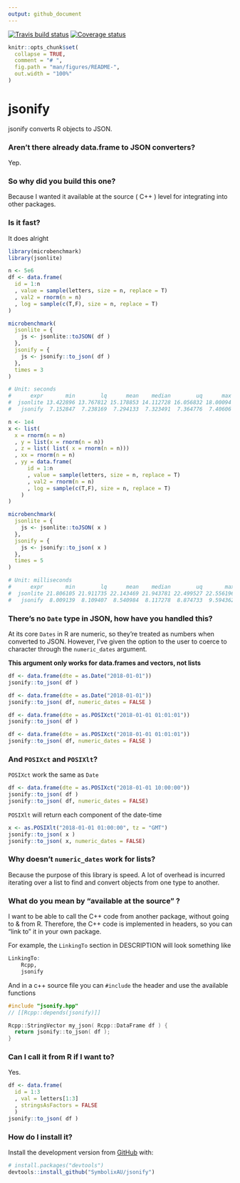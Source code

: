 ```yaml
---
output: github_document
---
```


[![Travis build status](https://travis-ci.org/SymbolixAU/jsonify.svg?branch=master)](https://travis-ci.org/SymbolixAU/jsonify)
[![Coverage status](https://codecov.io/gh/SymbolixAU/jsonify/branch/master/graph/badge.svg)](https://codecov.io/github/SymbolixAU/jsonify?branch=master)

```r
knitr::opts_chunk$set(
  collapse = TRUE,
  comment = "# ",
  fig.path = "man/figures/README-",
  out.width = "100%"
)
```

# jsonify

jsonify converts R objects to JSON. 

### Aren't there already data.frame to JSON converters?

Yep.

### So why did you build this one?

Because I wanted it available at the source ( C++ ) level for integrating into other packages.

### Is it fast?

It does alright

```r

library(microbenchmark)
library(jsonlite)

n <- 5e6
df <- data.frame(
  id = 1:n
  , value = sample(letters, size = n, replace = T)
  , val2 = rnorm(n = n)
  , log = sample(c(T,F), size = n, replace = T)
)

microbenchmark(
  jsonlite = {
    js <- jsonlite::toJSON( df )
  },
  jsonify = {
    js <- jsonify::to_json( df )
  },
  times = 3
)

# Unit: seconds
#      expr       min        lq      mean    median        uq      max neval
#  jsonlite 13.422896 13.767812 15.178853 14.112728 16.056832 18.00094     3
#   jsonify  7.152847  7.238169  7.294133  7.323491  7.364776  7.40606     3

n <- 1e4
x <- list(
  x = rnorm(n = n)
  , y = list(x = rnorm(n = n))
  , z = list( list( x = rnorm(n = n)))
  , xx = rnorm(n = n)
  , yy = data.frame(
      id = 1:n
      , value = sample(letters, size = n, replace = T)
      , val2 = rnorm(n = n)
      , log = sample(c(T,F), size = n, replace = T)
    )
)

microbenchmark(
  jsonlite = {
    js <- jsonlite::toJSON( x )
  },
  jsonify = {
    js <- jsonify::to_json( x )
  },
  times = 5
)

# Unit: milliseconds
#      expr       min        lq      mean    median        uq       max neval
#  jsonlite 21.806105 21.911735 22.143469 21.943781 22.499527 22.556196     5
#   jsonify  8.009139  8.109407  8.540984  8.117278  8.874733  9.594362     5
```

### There's no `Date` type in JSON, how have you handled this?

At its core `Dates` in R are numeric, so they're treated as numbers when converted to JSON. However, I've given the option to the user to coerce to character through the `numeric_dates` argument. 

**This argument only works for data.frames and vectors, not lists**


```r
df <- data.frame(dte = as.Date("2018-01-01"))
jsonify::to_json( df )

df <- data.frame(dte = as.Date("2018-01-01"))
jsonify::to_json( df, numeric_dates = FALSE )

df <- data.frame(dte = as.POSIXct("2018-01-01 01:01:01"))
jsonify::to_json( df )

df <- data.frame(dte = as.POSIXct("2018-01-01 01:01:01"))
jsonify::to_json( df, numeric_dates = FALSE )

```

### And `POSIXct` and `POSIXlt`?

`POSIXct` work the same as `Date`

```r
df <- data.frame(dte = as.POSIXct("2018-01-01 10:00:00"))
jsonify::to_json( df )
jsonify::to_json( df, numeric_dates = FALSE)

```

`POSIXlt` will return each component of the date-time

```r
x <- as.POSIXlt("2018-01-01 01:00:00", tz = "GMT")
jsonify::to_json( x )
jsonify::to_json( x, numeric_dates = FALSE)
```

### Why doesn't `numeric_dates` work for lists?

Because the purpose of this library is speed. A lot of overhead is incurred iterating over a list to find and convert objects from one type to another. 

### What do you mean by "available at the source" ?

I want to be able to call the C++ code from another package, without going to & from R. Therefore, the C++ code is implemented in headers, so you can "link to" it in your own package. 

For example, the `LinkingTo` section in DESCRIPTION will look something like

```r
LinkingTo: 
    Rcpp,
    jsonify
```
And in a c++ source file you can `#include` the header and use the available functions

```c++
#include "jsonify.hpp"
// [[Rcpp::depends(jsonify)]]

Rcpp::StringVector my_json( Rcpp::DataFrame df ) {
  return jsonify::to_json( df );
}
```

### Can I call it from R if I want to?

Yes. 

```r
df <- data.frame(
  id = 1:3
  , val = letters[1:3]
  , stringsAsFactors = FALSE 
  )
jsonify::to_json( df )
```

### How do I install it?

Install the development version from [GitHub](https://github.com/) with:

```r
# install.packages("devtools")
devtools::install_github("SymbolixAU/jsonify")
```
